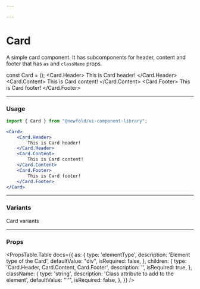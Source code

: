 ```yaml
---

---
```


# Card
A simple card component. It has subcomponents for header, content and footer that has `as` and `className` props.

const Card = ();
<NewfoldRoot>
    <Card>
        <Card.Header>
            This is Card header!
        </Card.Header>
        <Card.Content>
            This is Card content!
        </Card.Content>
        <Card.Footer>
            This is Card footer!
        </Card.Footer>
    </Card>
</NewfoldRoot>

---
### Usage
```jsx
import { Card } from "@newfold/ui-component-library";

<Card>
    <Card.Header>
        This is Card header!
    </Card.Header>
    <Card.Content>
        This is Card content!
    </Card.Content>
    <Card.Footer>
        This is Card footer!
    </Card.Footer>
</Card>
```
---
### Variants
Card variants
<Variants />

---
### Props
<PropsTable.Table 
    docs={{
        as: {
            type: 'elementType',
            description: 'Element type of the Card',
            defaultValue: "div",
            isRequired: false,
        },
        children: {
            type: 'Card.Header, Card.Content, Card.Footer',
            description: '',
            isRequired: true,
        },
        className: {
            type: 'string',
            description: 'Class attribute to add to the element',
            defaultValue: "''",
            isRequired: false,
        },
    }}
/>
